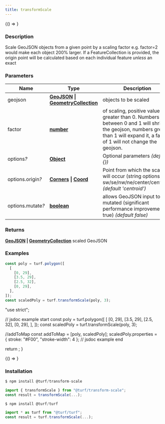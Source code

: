 ```yaml
---
title: transformScale
---
```



<!-- Expose turf as global var for experimenting in the browser console -->

<BrowserOnly>{() => <WindowTurfGlobal turf={turf} />}</BrowserOnly>

### Description

Scale GeoJSON objects from a given point by a scaling factor e.g. factor=2
would make each object 200% larger.
If a FeatureCollection is provided, the origin point will be calculated
based on each individual feature _unless_ an exact

### Parameters

| Name                   | Type                                                                                                                                    | Description                                                                                                                                                                    |
| ---------------------- | --------------------------------------------------------------------------------------------------------------------------------------- | ------------------------------------------------------------------------------------------------------------------------------------------------------------------------------ |
| geojson                | **[GeoJSON](https://tools.ietf.org/html/rfc7946#section-3) \| [GeometryCollection](https://tools.ietf.org/html/rfc7946#section-3.1.8)** | objects to be scaled                                                                                                                                                           |
| factor                 | **[number](https://developer.mozilla.org/docs/Web/JavaScript/Reference/Global_Objects/Number)**                                         | of scaling, positive values greater than 0. Numbers between 0 and 1 will shrink the geojson, numbers greater than 1 will expand it, a factor of 1 will not change the geojson. |
| options<i>?</i>        | **[Object](https://developer.mozilla.org/docs/Web/JavaScript/Reference/Global_Objects/Object)**                                         | Optional parameters _(default \{\})_                                                                                                                                           |
| options.origin<i>?</i> | **[Corners](docs/api/types/Corners.mdx) \| [Coord](https://tools.ietf.org/html/rfc7946#section-3.1.1)**                                 | Point from which the scaling will occur (string options: sw/se/nw/ne/center/centroid) _(default 'centroid')_                                                                   |
| options.mutate<i>?</i> | **[boolean](https://developer.mozilla.org/docs/Web/JavaScript/Reference/Global_Objects/Boolean)**                                       | allows GeoJSON input to be mutated (significant performance improvement if true) _(default false)_                                                                             |

### Returns

**[GeoJSON](https://tools.ietf.org/html/rfc7946#section-3) \| [GeometryCollection](https://tools.ietf.org/html/rfc7946#section-3.1.8)** scaled GeoJSON

### Examples

```javascript
const poly = turf.polygon([
  [
    [0, 29],
    [3.5, 29],
    [2.5, 32],
    [0, 29],
  ],
]);
const scaledPoly = turf.transformScale(poly, 3);
```

  "use strict";

  // jsdoc example start
  const poly = turf.polygon([
    [
      [0, 29],
      [3.5, 29],
      [2.5, 32],
      [0, 29],
    ],
  ]);
  const scaledPoly = turf.transformScale(poly, 3);

  //addToMap
  const addToMap = [poly, scaledPoly];
  scaledPoly.properties = { stroke: "#F00", "stroke-width": 4 };
  // jsdoc example end

  return <ExampleMap addToMap={addToMap} />;
}

<BrowserOnly>{() => <Map0 />}</BrowserOnly>

### Installation

```javascript
$ npm install @turf/transform-scale

import { transformScale } from "@turf/transform-scale";
const result = transformScale(...);
```

```javascript
$ npm install @turf/turf

import * as turf from "@turf/turf";
const result = turf.transformScale(...);
```
